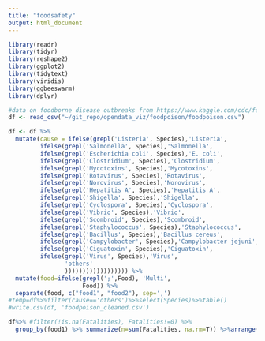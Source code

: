 ```yaml
---
title: "foodsafety"
output: html_document
---
```


```r
library(readr)
library(tidyr)
library(reshape2)
library(ggplot2)
library(tidytext)
library(viridis)
library(ggbeeswarm)
library(dplyr)

```

```r
#data on foodborne disease outbreaks from https://www.kaggle.com/cdc/foodborne-diseases
df <- read_csv("~/git_repo/opendata_viz/foodpoison/foodpoison.csv")
```
```r
df <- df %>%
  mutate(cause = ifelse(grepl('Listeria', Species),'Listeria',
         ifelse(grepl('Salmonella', Species),'Salmonella',
         ifelse(grepl('Escherichia coli', Species),'E. coli',
         ifelse(grepl('Clostridium', Species),'Clostridium',
         ifelse(grepl('Mycotoxins', Species),'Mycotoxins',
         ifelse(grepl('Rotavirus', Species),'Rotavirus',
         ifelse(grepl('Norovirus', Species),'Norovirus',
         ifelse(grepl('Hepatitis A', Species),'Hepatitis A',
         ifelse(grepl('Shigella', Species),'Shigella',
         ifelse(grepl('Cyclospora', Species),'Cyclospora',
         ifelse(grepl('Vibrio', Species),'Vibrio',
         ifelse(grepl('Scombroid', Species),'Scombroid',
         ifelse(grepl('Staphylococcus', Species),'Staphylococcus',
         ifelse(grepl('Bacillus', Species),'Bacillus cereus',
         ifelse(grepl('Campylobacter', Species),'Campylobacter jejuni',
         ifelse(grepl('Ciguatoxin', Species),'Ciguatoxin',
         ifelse(grepl('Virus', Species),'Virus',
                'others'
                )))))))))))))))))) %>%
  mutate(food=ifelse(grepl(';',Food), 'Multi',
                     Food)) %>%
  separate(food, c("food1", "food2"), sep=',')
#temp=df%>%filter(cause=='others')%>%select(Species)%>%table()
#write.csv(df, 'foodpoison_cleaned.csv')
```


```r
df%>% #filter(!is.na(Fatalities), Fatalities!=0) %>% 
  group_by(food1) %>% summarize(n=sum(Fatalities, na.rm=T)) %>%arrange(desc(n))
```



